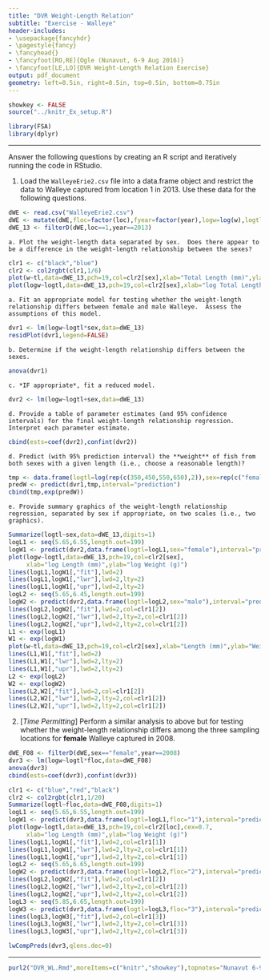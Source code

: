 ```yaml
---
title: "DVR Weight-Length Relation"
subtitle: "Exercise - Walleye"
header-includes:
- \usepackage{fancyhdr}
- \pagestyle{fancy}
- \fancyhead{}
- \fancyfoot[RO,RE]{Ogle (Nunavut, 6-9 Aug 2016)}
- \fancyfoot[LE,LO]{DVR Weight-Length Relation Exercise}
output: pdf_document
geometry: left=0.5in, right=0.5in, top=0.5in, bottom=0.75in
---
```


```r
showkey <- FALSE
source("../knitr_Ex_setup.R")
```
```r
library(FSA)
library(dplyr)
```

----

Answer the following questions by creating an R script and iteratively running the code in RStudio.

1. Load the `WalleyeErie2.csv` file into a data.frame object and restrict the data to Walleye captured from location 1 in 2013.  Use these data for the following questions.
```r
dWE <- read.csv("WalleyeErie2.csv")
dWE <- mutate(dWE,floc=factor(loc),fyear=factor(year),logw=log(w),logtl=log(tl))
dWE_13 <- filterD(dWE,loc==1,year==2013)
```

    a. Plot the weight-length data separated by sex.  Does there appear to be a difference in the weight-length relationship between the sexes?
```r
clr1 <- c("black","blue")
clr2 <- col2rgbt(clr1,1/6)
plot(w~tl,data=dWE_13,pch=19,col=clr2[sex],xlab="Total Length (mm)",ylab="Weight (g)")
plot(logw~logtl,data=dWE_13,pch=19,col=clr2[sex],xlab="log Total Length (mm)",ylab="log Weight (g)")
```

    a. Fit an appropriate model for testing whether the weight-length relationship differs between female and male Walleye.  Assess the assumptions of this model.
```r
dvr1 <- lm(logw~logtl*sex,data=dWE_13)
residPlot(dvr1,legend=FALSE)
```

    b. Determine if the weight-length relationship differs between the sexes.
```r
anova(dvr1)
```

    c. *IF appropriate*, fit a reduced model.
```r
dvr2 <- lm(logw~logtl+sex,data=dWE_13)
```

    d. Provide a table of parameter estimates (and 95% confidence intervals) for the final weight-length relationship regression.  Interpret each parameter estimate.
```r
cbind(ests=coef(dvr2),confint(dvr2))
```

    d. Predict (with 95% prediction interval) the **weight** of fish from both sexes with a given length (i.e., choose a reasonable length)?
```r
tmp <- data.frame(logtl=log(rep(c(350,450,550,650),2)),sex=rep(c("female","male"),each=4))
predW <- predict(dvr1,tmp,interval="prediction")
cbind(tmp,exp(predW))
```

    e. Provide summary graphics of the weight-length relationship regression, separated by sex if appropriate, on two scales (i.e., two graphics).

```r
Summarize(logtl~sex,data=dWE_13,digits=1)
logL1 <- seq(5.65,6.55,length.out=199)
logW1 <- predict(dvr2,data.frame(logtl=logL1,sex="female"),interval="prediction")
plot(logw~logtl,data=dWE_13,pch=19,col=clr2[sex],
     xlab="log Length (mm)",ylab="log Weight (g)")
lines(logL1,logW1[,"fit"],lwd=2)
lines(logL1,logW1[,"lwr"],lwd=2,lty=2)
lines(logL1,logW1[,"upr"],lwd=2,lty=2)
logL2 <- seq(5.65,6.45,length.out=199)
logW2 <- predict(dvr2,data.frame(logtl=logL2,sex="male"),interval="prediction")
lines(logL2,logW2[,"fit"],lwd=2,col=clr1[2])
lines(logL2,logW2[,"lwr"],lwd=2,lty=2,col=clr1[2])
lines(logL2,logW2[,"upr"],lwd=2,lty=2,col=clr1[2])
L1 <- exp(logL1)
W1 <- exp(logW1)
plot(w~tl,data=dWE_13,pch=19,col=clr2[sex],xlab="Length (mm)",ylab="Weight (g)")
lines(L1,W1[,"fit"],lwd=2)
lines(L1,W1[,"lwr"],lwd=2,lty=2)
lines(L1,W1[,"upr"],lwd=2,lty=2)
L2 <- exp(logL2)
W2 <- exp(logW2)
lines(L2,W2[,"fit"],lwd=2,col=clr1[2])
lines(L2,W2[,"lwr"],lwd=2,lty=2,col=clr1[2])
lines(L2,W2[,"upr"],lwd=2,lty=2,col=clr1[2])
```

2. [*Time Permitting*] Perform a similar analysis to above but for testing whether the weight-length relationship differs among the three sampling locations for **female** Walleye captured in 2008.

```r
dWE_F08 <- filterD(dWE,sex=="female",year==2008)
dvr3 <- lm(logw~logtl*floc,data=dWE_F08)
anova(dvr3)
cbind(ests=coef(dvr3),confint(dvr3))
```
```r
clr1 <- c("blue","red","black")
clr2 <- col2rgbt(clr1,1/20)
Summarize(logtl~floc,data=dWE_F08,digits=1)
logL1 <- seq(5.65,6.55,length.out=199)
logW1 <- predict(dvr3,data.frame(logtl=logL1,floc="1"),interval="prediction")
plot(logw~logtl,data=dWE_13,pch=19,col=clr2[loc],cex=0.7,
     xlab="log Length (mm)",ylab="log Weight (g)")
lines(logL1,logW1[,"fit"],lwd=2,col=clr1[1])
lines(logL1,logW1[,"lwr"],lwd=2,lty=2,col=clr1[1])
lines(logL1,logW1[,"upr"],lwd=2,lty=2,col=clr1[1])
logL2 <- seq(5.65,6.65,length.out=199)
logW2 <- predict(dvr3,data.frame(logtl=logL2,floc="2"),interval="prediction")
lines(logL2,logW2[,"fit"],lwd=2,col=clr1[2])
lines(logL2,logW2[,"lwr"],lwd=2,lty=2,col=clr1[2])
lines(logL2,logW2[,"upr"],lwd=2,lty=2,col=clr1[2])
logL3 <- seq(5.85,6.65,length.out=199)
logW3 <- predict(dvr3,data.frame(logtl=logL3,floc="3"),interval="prediction")
lines(logL3,logW3[,"fit"],lwd=2,col=clr1[3])
lines(logL3,logW3[,"lwr"],lwd=2,lty=2,col=clr1[3])
lines(logL3,logW3[,"upr"],lwd=2,lty=2,col=clr1[3])
```
```r
lwCompPreds(dvr3,qlens.dec=0)
```

----

```r
purl2("DVR_WL.Rmd",moreItems=c("knitr","showkey"),topnotes="Nunavut 6-9-Aug-16")
```
